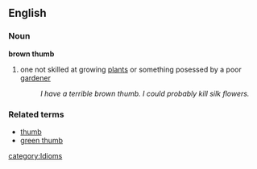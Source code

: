 ==English==
===Noun===
'''brown thumb'''
#one not skilled at growing [[plant]]s or something posessed by a poor [[garden]]er
#:''I have a terrible brown thumb.  I could probably kill silk flowers.''

===Related terms===
*[[thumb]]
*[[green thumb]]

[[category:Idioms]]